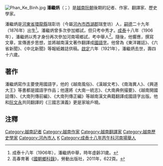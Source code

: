 {{pp-ecp-sock|small=yes}}
[[File:Phan_Ke_Binh.jpg|thumb]]
'''潘繼炳'''（{{vie|v='''Phan Kế Bính'''|hn=潘繼炳}}；{{bd|1876年||1921年|}}）是[[越南|越南]][[阮朝|阮朝]]後期的記者、作家、翻譯家、歷史學家。

潘繼炳是[[河東省|河東省]][[環龍縣|環龍縣]]瑞彰坊（今屬[[河內市|河內市]][[西湖郡|西湖郡]]瑞奎坊）人，[[嗣德|嗣德]]二十九年（1876年）出生<ref>成泰十八年（1906年），潘繼炳中舉，時年虛齡31歲。</ref>。潘繼炳曾多次參加鄉試，但只考中秀才。[[成泰|成泰]]十八年（1906年），潘繼炳以秀才身份再次參加河南場鄉試，考中舉人<ref>高春育著《[[國朝鄉科錄|國朝鄉科錄]]》，勞動出版社，2011年，622頁。</ref>。隨後，他響應{{link-vi|維新運動 (越南)|Phong trào Duy Tân|維新運動}}，撰寫文章，宣傳進步思想，並將越南漢文著作翻譯成[[國語字|國語字]]。他曾為《東洋雜誌》、《六省新聞》、《中北新聞》等報紙雜誌供稿。[[啟定|啟定]]六年（1921年），潘繼炳去世，壽四十六歲。

==著作==
潘繼炳寫作主要使用國語字，他的《越南風俗》、《漢越文考》、《南海異人》、《興道大王》等書都是國語字作品；他還將《大南一統志》、《大南典例撮要》、《越南開國誌傳》、《大南列傳前編》、《大南列傳正編》等越南漢文典籍翻譯成國語字出版。他和[[阮文永_(作家)|阮文永]]共同翻譯的《三國志演義》更是家喻戶曉。

==注釋==
{{reflist}}

{{DEFAULTSORT:P}}

[[Category:越南記者|Category:越南記者]]
[[Category:越南作家|Category:越南作家]]
[[Category:越南翻譯家|Category:越南翻譯家]]
[[Category:越南歷史學家|Category:越南歷史學家]]
[[Category:河內市人|Category:河內市人]]
[[Category:潘姓|K]]
[[Category:成泰十八年丙午科河南場舉人|Category:成泰十八年丙午科河南場舉人]]